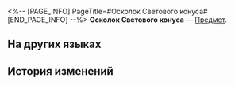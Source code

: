 <%-- [PAGE_INFO]
PageTitle=#Осколок Светового конуса#
[END_PAGE_INFO] --%>
{{Предмет Инфобокс
|id          = 283
|Изображение = Предмет Осколок Светового конуса.png
|Тип         = 
|Инвентарь   = Ценные предметы
|Редкость    = 5
|Эффект      = 
|Описание    = Можно обменять на Световые конусы 5★ в магазине «Слияние звёзд».
|Источник1   = [[Честь Безымянных]]
}}
{{Описание|''«Возможно, догнав луч света, мы сможем собрать разрозненные воспоминания».''}}
'''Осколок Светового конуса''' — [[Предмет]].

==На других языках==
{{На других языках
|en   = Light Cone Memory Shard
|zhs  = 光锥碎忆
|zht  = 光錐碎憶
|ja   = 光円錐の破片
|ko   = 광추 기억 조각
|es   = Fragmento de recuerdo de cono de luz
|fr   = Fragment de souvenir de cône de lumière
|ru   = Осколок Светового конуса
|th   = อณูความทรงจำ Light Cone
|vi   = Vụn Ký Ức Nón Ánh Sáng
|de   = Lichtkegelfragment
|id   = Light Cone Memory Shard
|pt   = Fragmento de Memória de Cone de Luz
}}

==История изменений==
{{История изменений|3.5}}